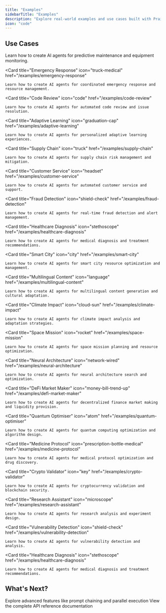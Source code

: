 ```yaml
---
title: "Examples"
sidebarTitle: "Examples"
description: "Explore real-world examples and use cases built with PraisonAI Agents."
icon: "code"
---
```


## Use Cases

<CardGroup cols={2}>
  <Card 
    title="Predictive Maintenance" 
    icon="wrench" 
    href="/examples/predictive-maintenance"
  >
    Learn how to create AI agents for predictive maintenance and equipment monitoring.
  </Card>
  
  <Card 
    title="Emergency Response" 
    icon="truck-medical" 
    href="/examples/emergency-response"
  >
    Learn how to create AI agents for coordinated emergency response and resource management.
  </Card>

  <Card 
    title="Code Review" 
    icon="code" 
    href="/examples/code-review"
  >
    Learn how to create AI agents for automated code review and issue resolution.
  </Card>

  <Card 
    title="Adaptive Learning" 
    icon="graduation-cap" 
    href="/examples/adaptive-learning"
  >
    Learn how to create AI agents for personalized adaptive learning experiences.
  </Card>

  <Card 
    title="Supply Chain" 
    icon="truck" 
    href="/examples/supply-chain"
  >
    Learn how to create AI agents for supply chain risk management and mitigation.
  </Card>

  <Card 
    title="Customer Service" 
    icon="headset" 
    href="/examples/customer-service"
  >
    Learn how to create AI agents for automated customer service and support.
  </Card>

  <Card 
    title="Fraud Detection" 
    icon="shield-check" 
    href="/examples/fraud-detection"
  >
    Learn how to create AI agents for real-time fraud detection and alert management.
  </Card>

  <Card 
    title="Healthcare Diagnosis" 
    icon="stethoscope" 
    href="/examples/healthcare-diagnosis"
  >
    Learn how to create AI agents for medical diagnosis and treatment recommendations.
  </Card>

  <Card 
    title="Smart City" 
    icon="city" 
    href="/examples/smart-city"
  >
    Learn how to create AI agents for smart city resource optimization and management.
  </Card>

  <Card 
    title="Multilingual Content" 
    icon="language" 
    href="/examples/multilingual-content"
  >
    Learn how to create AI agents for multilingual content generation and cultural adaptation.
  </Card>

  <Card 
    title="Climate Impact" 
    icon="cloud-sun" 
    href="/examples/climate-impact"
  >
    Learn how to create AI agents for climate impact analysis and adaptation strategies.
  </Card>

  <Card 
    title="Space Mission" 
    icon="rocket" 
    href="/examples/space-mission"
  >
    Learn how to create AI agents for space mission planning and resource optimization.
  </Card>

  <Card 
    title="Neural Architecture" 
    icon="network-wired" 
    href="/examples/neural-architecture"
  >
    Learn how to create AI agents for neural architecture search and optimization.
  </Card>

  <Card 
    title="DeFi Market Maker" 
    icon="money-bill-trend-up" 
    href="/examples/defi-market-maker"
  >
    Learn how to create AI agents for decentralized finance market making and liquidity provision.
  </Card>

  <Card 
    title="Quantum Optimiser" 
    icon="atom" 
    href="/examples/quantum-optimiser"
  >
    Learn how to create AI agents for quantum computing optimization and algorithm design.
  </Card>

  <Card 
    title="Medicine Protocol" 
    icon="prescription-bottle-medical" 
    href="/examples/medicine-protocol"
  >
    Learn how to create AI agents for medical protocol optimization and drug discovery.
  </Card>

  <Card 
    title="Crypto Validator" 
    icon="key" 
    href="/examples/crypto-validator"
  >
    Learn how to create AI agents for cryptocurrency validation and blockchain security.
  </Card>

  <Card 
    title="Research Assistant" 
    icon="microscope" 
    href="/examples/research-assistant"
  >
    Learn how to create AI agents for research analysis and experiment design.
  </Card>

  <Card 
    title="Vulnerability Detection" 
    icon="shield-check" 
    href="/examples/vulnerability-detection"
  >
    Learn how to create AI agents for vulnerability detection and analysis.
  </Card>

  <Card 
    title="Healthcare Diagnosis" 
    icon="stethoscope" 
    href="/examples/healthcare-diagnosis"
  >
    Learn how to create AI agents for medical diagnosis and treatment recommendations.
  </Card>
</CardGroup>

## What's Next?

<CardGroup cols={2}>
  <Card
    title="Features"
    icon="stars"
    href="/features/promptchaining"
  >
    Explore advanced features like prompt chaining and parallel execution
  </Card>
  <Card
    title="API Reference"
    icon="code"
    href="/api-reference"
  >
    View the complete API reference documentation
  </Card>
</CardGroup>
